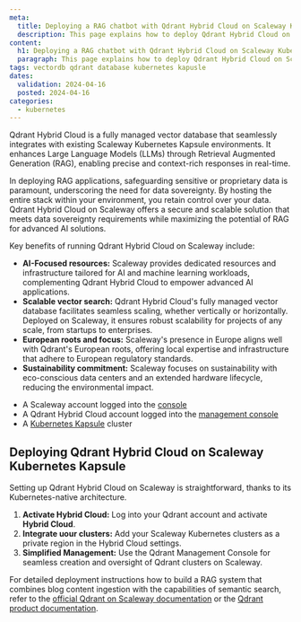```yaml
---
meta:
  title: Deploying a RAG chatbot with Qdrant Hybrid Cloud on Scaleway Kubernetes Kapsule
  description: This page explains how to deploy Qdrant Hybrid Cloud on Scaleway Kubernetes Kapsule.
content:
  h1: Deploying a RAG chatbot with Qdrant Hybrid Cloud on Scaleway Kubernetes Kapsule
  paragraph: This page explains how to deploy Qdrant Hybrid Cloud on Scaleway Kubernetes Kapsule.
tags: vectordb qdrant database kubernetes kapusle
dates:
  validation: 2024-04-16
  posted: 2024-04-16
categories:
  - kubernetes
---
```


Qdrant Hybrid Cloud is a fully managed vector database that seamlessly integrates with existing Scaleway Kubernetes Kapsule environments.
It enhances Large Language Models (LLMs) through Retrieval Augmented Generation (RAG), enabling precise and context-rich responses in real-time.

In deploying RAG applications, safeguarding sensitive or proprietary data is paramount, underscoring the need for data sovereignty.
By hosting the entire stack within your environment, you retain control over your data.
Qdrant Hybrid Cloud on Scaleway offers a secure and scalable solution that meets data sovereignty requirements while maximizing the potential of RAG for advanced AI solutions.

Key benefits of running Qdrant Hybrid Cloud on Scaleway include:

- **AI-Focused resources:** Scaleway provides dedicated resources and infrastructure tailored for AI and machine learning workloads, complementing Qdrant Hybrid Cloud to empower advanced AI applications.
- **Scalable vector search:** Qdrant Hybrid Cloud's fully managed vector database facilitates seamless scaling, whether vertically or horizontally. Deployed on Scaleway, it ensures robust scalability for projects of any scale, from startups to enterprises.
- **European roots and focus:** Scaleway's presence in Europe aligns well with Qdrant's European roots, offering local expertise and infrastructure that adhere to European regulatory standards.
- **Sustainability commitment:** Scaleway focuses on sustainability with eco-conscious data centers and an extended hardware lifecycle, reducing the environmental impact.

<Macro id="requirements" />

- A Scaleway account logged into the [console](https://console.scaleway.com)
- A Qdrant Hybrid Cloud account logged into the [management console](https://cloud.qdrant.io/)
- A [Kubernetes Kapsule](/containers/kubernetes/quickstart/) cluster

## Deploying Qdrant Hybrid Cloud on Scaleway Kubernetes Kapsule

Setting up Qdrant Hybrid Cloud on Scaleway is straightforward, thanks to its Kubernetes-native architecture.

1. **Activate Hybrid Cloud:** Log into your Qdrant account and activate **Hybrid Cloud**.
2. **Integrate uour clusters:** Add your Scaleway Kubernetes clusters as a private region in the Hybrid Cloud settings.
3. **Simplified Management:** Use the Qdrant Management Console for seamless creation and oversight of Qdrant clusters on Scaleway.

For detailed deployment instructions how to build a RAG system that combines blog content ingestion with the capabilities of semantic search, refer to the [official Qdrant on Scaleway documentation](https://qdrant.tech/documentation/tutorials/rag-chabot-scaleway) or the [Qdrant product documentation](https://qdrant.tech/documentation/).
